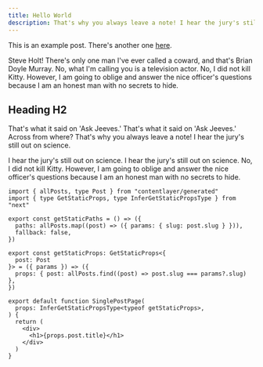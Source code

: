 ```yaml
---
title: Hello World
description: That's why you always leave a note! I hear the jury's still out on science. Did you enjoy your meal, Mom? You drank it fast enough. I'm half machine. I'm a monster. We just call it a sausage.
---
```


This is an example post. There's another one [here](/posts/example-post).

Steve Holt! There's only one man I've ever called a coward, and that's Brian Doyle Murray. No, what I'm calling you is a television actor. No, I did not kill Kitty. However, I am going to oblige and answer the nice officer's questions because I am an honest man with no secrets to hide.

## Heading H2

That's what it said on 'Ask Jeeves.' That's what it said on 'Ask Jeeves.' Across from where? That's why you always leave a note! I hear the jury's still out on science.

I hear the jury's still out on science. I hear the jury's still out on science. No, I did not kill Kitty. However, I am going to oblige and answer the nice officer's questions because I am an honest man with no secrets to hide.


```tsx showLineNumbers title="pages/blog/[slug].tsx" {5,12,20}
import { allPosts, type Post } from "contentlayer/generated"
import { type GetStaticProps, type InferGetStaticPropsType } from "next"

export const getStaticPaths = () => ({
  paths: allPosts.map((post) => ({ params: { slug: post.slug } })),
  fallback: false,
})

export const getStaticProps: GetStaticProps<{
  post: Post
}> = ({ params }) => ({
  props: { post: allPosts.find((post) => post.slug === params?.slug) },
})

export default function SinglePostPage(
  props: InferGetStaticPropsType<typeof getStaticProps>,
) {
  return (
    <div>
      <h1>{props.post.title}</h1>
    </div>
  )
}
```